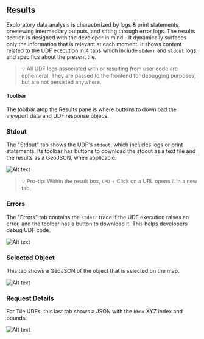 
## Results

Exploratory data analysis is characterized by logs & print statements, previewing intermediary outputs, and sifting through error logs. The results section is designed with the developer in mind - it dynamically surfaces only the information that is relevant at each moment. It shows content related to the UDF execution in 4 tabs which include `stderr` and `stdout` logs, and specifics about the present tile.

> 💡 All UDF logs associated with or resulting from user code are ephemeral. They are passed to the frontend for debugging purposes, but are not persisted anywhere.

#### Toolbar

The toolbar atop the Results pane is where buttons to download the viewport data and UDF response objecs.

### Stdout

The "Stdout" tab shows the UDF's `stdout`, which includes logs or print statements. Its toolbar has buttons to download the stdout as a text file and the results as a GeoJSON, when applicable.

![Alt text](https://fused-magic.s3.us-west-2.amazonaws.com/docs_assets/image-21.png)

> 💡 Pro-tip: Within the result box, `CMD` + Click on a URL opens it in a new tab.


### Errors

The "Errors" tab contains the `stderr` trace if the UDF execution raises an error, and the toolbar has a button to download it. This helps developers debug UDF code.

![Alt text](https://fused-magic.s3.us-west-2.amazonaws.com/docs_assets/image-22.png)


### Selected Object

This tab shows a GeoJSON of the object that is selected on the map.

![Alt text](https://fused-magic.s3.us-west-2.amazonaws.com/docs_assets/image-23.png)


### Request Details

For Tile UDFs, this last tab shows a JSON with the `bbox` XYZ index and bounds.

![Alt text](https://fused-magic.s3.us-west-2.amazonaws.com/docs_assets/image-24.png)
